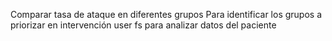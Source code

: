 Comparar tasa de ataque en diferentes grupos
Para identificar los grupos a priorizar en intervención
user fs para analizar datos del paciente
